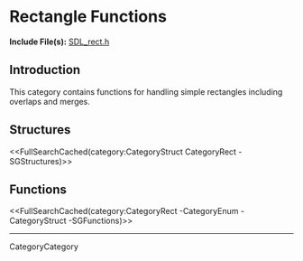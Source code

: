 <!-- #master-page:CategoryTemplate -->
<!-- #master-date:Unknown-Date -->
<!-- format wiki -->
<!-- language en -->

= Rectangle Functions =

'''Include File(s):''' [http://hg.libsdl.org/SDL/file/default/include/SDL_rect.h SDL_rect.h]


== Introduction ==

This category contains functions for handling simple rectangles including overlaps and merges.

<!-- #Remove this line and the ## below to use this markup if it becomes relevant to this category -->
<!-- #== Enumerations == -->
<!-- #<<FullSearchCached(category:CategoryEnum CategoryRect -SGEnumerations)>> -->

== Structures ==
<<FullSearchCached(category:CategoryStruct CategoryRect -SGStructures)>>

== Functions ==
<<FullSearchCached(category:CategoryRect -CategoryEnum -CategoryStruct -SGFunctions)>>

----
CategoryCategory
